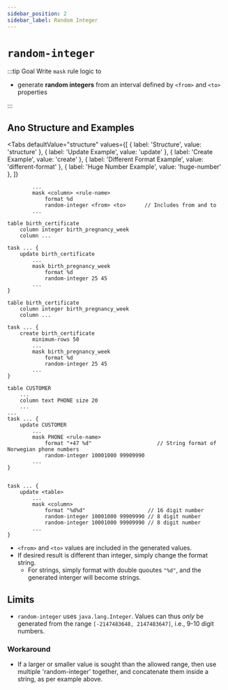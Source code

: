 ```yaml
---
sidebar_position: 2
sidebar_label: Random Integer
---
```



# `random-integer`

:::tip Goal
Write `mask` rule logic to

- generate **random integers** from an interval defined by `<from>` and `<to>` properties

:::

## Ano Structure and Examples

<Tabs
  defaultValue="structure"
  values={[
    { label: 'Structure', value: 'structure' },
    { label: 'Update Example', value: 'update' },
	{ label: 'Create Example', value: 'create' },
	{ label: 'Different Format Example', value: 'different-format' },
	{ label: 'Huge Number Example', value: 'huge-number' },
  ]}
>

<TabItem value="structure">

```ano
        ...
        mask <column> <rule-name>
            format %d
            random-integer <from> <to>      // Includes from and to
        ...
```

</TabItem>

<TabItem value="update">

```ano
table birth_certificate
	column integer birth_pregnancy_week
    column ...

task ... {
    update birth_certificate
        ...
		mask birth_pregnancy_week
			format %d
			random-integer 25 45
        ...
}
```

</TabItem>

<TabItem value="create">

```ano
table birth_certificate
	column integer birth_pregnancy_week
    column ...

task ... {
    create birth_certificate
        minimum-rows 50
        ...
		mask birth_pregnancy_week
			format %d
			random-integer 25 45
        ...
}

```

</TabItem>

<TabItem value="different-format">

```ano
table CUSTOMER
    ...
    column text PHONE size 20
    ...
...
task ... {
    update CUSTOMER
        ...
        mask PHONE <rule-name>
            format "+47 %d"                     // String format of Norwegian phone numbers
            random-integer 10001000 99909990
        ...
}
```

</TabItem>

<TabItem value="huge-number">

```ano

task ... {
    update <table>
        ...
        mask <column>
            format "%d%d"                    // 16 digit number
            random-integer 10001000 99909990 // 8 digit number
            random-integer 10001000 99909990 // 8 digit number
        ...
}
```

</TabItem>

</Tabs>

- `<from>` and `<to>` values are included in the generated values.
- If desired result is different than integer, simply change the format string.
  - For strings, simply format with double quoutes `"%d"`, and the generated interger will become strings.

## Limits

- `random-integer` uses `java.lang.Integer`. Values can thus _only_ be generated from the range `[-2147483648, 2147483647]`, i.e., 9-10 digit numbers.

### Workaround

- If a larger or smaller value is sought than the allowed range, then use multiple 'random-integer' together, and concatenate them inside a string, as per example above.
